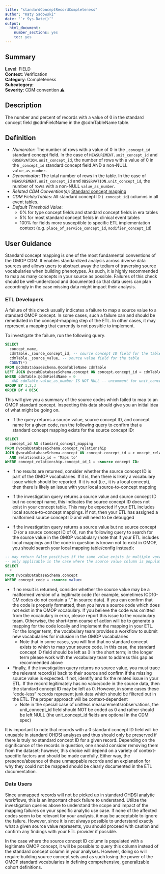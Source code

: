 ```yaml
---
title: "standardConceptRecordCompleteness"
author: "Katy Sadowski"
date: "`r Sys.Date()`"
output:
  html_document:
    number_sections: yes
    toc: yes
---
```


## Summary

**Level**: FIELD\
**Context**: Verification\
**Category**: Completeness\
**Subcategory**: \
**Severity**: CDM convention &#x26A0;\


## Description
The number and percent of records with a value of 0 in the standard concept field @cdmFieldName in the @cdmTableName table.


## Definition

- *Numerator*: The number of rows with a value of 0 in the `_concept_id` standard concept field.  In the case of `MEASUREMENT.unit_concept_id` and `OBSERVATION.unit_concept_id`, the number of rows with a value of 0 in the `_concept_id` standard concept field AND a non-NULL `value_as_number`. 
- *Denominator*: The total number of rows in the table. In the case of `MEASUREMENT.unit_concept_id` and `OBSERVATION.unit_concept_id`, the number of rows with a non-NULL `value_as_number`. 
- *Related CDM Convention(s)*: [Standard concept mapping](https://ohdsi.github.io/CommonDataModel/dataModelConventions.html#Fields)  
- *CDM Fields/Tables*: All standard concept ID (`_concept_id`) columns in all event tables. 
- *Default Threshold Value*: 
  - 0% for type concept fields and standard concept fields in era tables
  - 5% for most standard concept fields in clinical event tables
  - 100% for fields more susceptible to specific ETL implementation context (e.g. `place_of_service_concept_id`, `modifier_concept_id`)


## User Guidance
Standard concept mapping is one of the most fundamental conventions of the OMOP CDM.  It enables standardized analysis across diverse data sources and allows users to abstract away the tedium of traversing source vocabularies when building phenotypes.  As such, it is highly recommended to map as many concepts in your source as possible.  Failures of this check should be well-understood and documented so that data users can plan accordingly in the case missing data might impact their analysis. 


### ETL Developers
A failure of this check usually indicates a failure to map a source value to a standard OMOP concept.  In some cases, such a failure can and should be remediated in the concept-mapping step of the ETL.  In other cases, it may represent a mapping that currently is not possible to implement. 

To investigate the failure, run the following query: 

```sql
SELECT  
  concept_name, 
  cdmTable._source_concept_id, -- source concept ID field for the table 
  cdmTable._source_value, -- source value field for the table 
  COUNT(*) 
FROM @cdmDatabaseSchema.@cdmTableName cdmTable 
LEFT JOIN @vocabDatabaseSchema.concept ON concept.concept_id = cdmTable._source_concept_id 
WHERE cdmTable.@cdmFieldName = 0  
-- AND cdmTable.value_as_number IS NOT NULL -- uncomment for unit_concept_id checks 
GROUP BY 1,2,3 
ORDER BY 4 DESC
``` 

This will give you a summary of the source codes which failed to map to an OMOP standard concept.  Inspecting this data should give you an initial idea of what might be going on. 

  - If the query returns a source value, source concept ID, and concept name for a given code, run the following query to confirm that a standard concept mapping exists for the source concept ID: 

```sql
SELECT  
  concept_id AS standard_concept_mapping 
FROM @vocabDatabaseSchema.concept_relationship 
JOIN @vocabDatabaseSchema.concept ON concept.concept_id = c oncept_relationship.concept_id_2 
  AND relationship_id = ‘Maps to’ 
WHERE concept_relationship.concept_id_1 = <source concept ID> 
```

  - If no results are returned, consider whether the source concept ID is part of the OMOP vocabularies.  If it is, then there is likely a vocabulary issue which should be reported.  If it is not (i.e., it is a local concept), then there is likely an issue with your local source-to-concept mapping 

  - If the investigation query returns a source value and source concept ID but no concept name, this indicates the source concept ID does not exist in your concept table.  This may be expected if your ETL includes local source-to-concept mappings.  If not, then your ETL has assigned a malformed source concept ID and will need to be debugged 

  - If the investigation query returns a source value but no source concept ID (or a source concept ID of 0), run the following query to search for the source value in the OMOP vocabulary (note that if your ETL includes local mappings and the code in question is known not to exist in OMOP, you should search your local mapping table/config instead): 

```sql
-- may return false positives if the same value exists in multiple vocabularies 
-- only applicable in the case where the source value column is populated only with a vocabulary code 
SELECT  
  * 
FROM @vocabDatabaseSchema.concept 
WHERE concept_code = <source value> 
```

  - If no result is returned, consider whether the source value may be a malformed version of a legitimate code (for example, sometimes ICD10-CM codes do not contain a “.” in source data).  If you can confirm that the code is properly formatted, then you have a source code which does not exist in the OMOP vocabulary.  If you believe the code was omitted from the vocabulary in error, please report this issue to the vocabulary team.  Otherwise, the short-term course of action will be to generate a mapping for the code locally and implement the mapping in your ETL.  For the longer term, the vocabulary team provides a workflow to submit new vocabularies for inclusion in the OMOP vocabularies 
    - Note that in some cases, you will find that no standard concept exists to which to map your source code.  In this case, the standard concept ID field should be left as 0 in the short term; in the longer term please work with the vocabulary team to address this gap as recommended above  
  
  - Finally, if the investigation query returns no source value, you must trace the relevant record(s) back to their source and confirm if the missing source value is expected.  If not, identify and fix the related issue in your ETL.  If the record legitimately has no value/code in the source data, then the standard concept ID may be left as 0.  However, in some cases these “code-less” records represent junk data which should be filtered out in the ETL.  The proper approach will be context-dependent 
    - Note in the special case of unitless measurements/observations, the unit_concept_id field should NOT be coded as 0 and rather should be left NULL (the unit_concept_id fields are optional in the CDM spec) 

It is important to note that records with a 0 standard concept ID field will be unusable in standard OHDSI analyses and thus should only be preserved if there is truly no standard concept ID for a given record.  Depending on the significance of the records in question, one should consider removing them from the dataset; however, this choice will depend on a variety of context-specific factors and should be made carefully.  Either way, the presence/absence of these unmappable records and an explanation for why they could not be mapped should be clearly documented in the ETL documentation. 


### Data Users
Since unmapped records will not be picked up in standard OHDSI analytic workflows, this is an important check failure to understand.  Utilize the investigation queries above to understand the scope and impact of the mapping failures on your specific analytic use case.  If none of the affected codes seem to be relevant for your analysis, it may be acceptable to ignore the failure.  However, since it is not always possible to understand exactly what a given source value represents, you should proceed with caution and confirm any findings with your ETL provider if possible. 

In the case where the source concept ID column is populated with a legitimate OMOP concept, it will be possible to query this column instead of the standard concept column in your analyses.  However, doing so will require building source concept sets and as such losing the power of the OMOP standard vocabularies in defining comprehensive, generalizable cohort definitions.   


